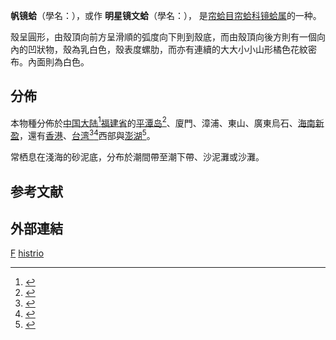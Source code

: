 {{Speciesbox
 | taxon = Dosinia histrio
 | authority = ([[约翰·弗里德里希·格梅林|Gmelin]], 1791){{r|Gmelin 1791}}
 | synonyms_ref = {{r|WoRMS_216568}}
 | synonyms =
* ''Artemis lenticularis'' <small>G. B. Sowerby II, 1852</small>
* ''Artemis lirata'' <small>G. B. Sowerby II, 1852</small>
* ''Artemis scabra'' <small>Philippi, 1849</small>
* ''Artemis variegata'' <small>Gray, 1838</small>
* ''Bonartemis histrio'' <small>(Gmelin, 1791)</small>{{r|shell_2735}}
* ''Pardosinia alma'' <small>Iredale, 1929</small>
* ''[[簾蛤屬|Venus]] australis'' <small>Quoy & Gaimard, 1835</small>
* ''Venus histrio'' <small>Gmelin, 1791</small>（[[Basionym|Basionym]]）<ref name="GBIF">{{GBIF |id=4372855|taxon=''Dosinorbis histrio'' |authority=(Gmelin, 1791)|date=2021-12-16}}</ref>
}}

'''帆镜蛤'''（學名：''{{lang|la|Dosinia histrio}}''），或作
'''明星镜文蛤'''（學名：''{{lang|la|Bonartemis histrio}}''）{{r|shell_2735}}，
是[[帘蛤目|帘蛤目]][[帘蛤科|帘蛤科]][[镜蛤属|镜蛤属]]的一种{{r|GBIF}}。

殼呈圓形，由殼頂向前方呈滑順的弧度向下則到殼底，而由殼頂向後方則有一個向內的凹狀物，殼為乳白色，殼表度螺肋，而亦有連續的大大小小山形橘色花紋密布。內面則為白色{{r|shell_2735}}。

== 分佈 ==
本物種分佈於[[中国大陆|中国大陆]]<ref>{{shelldoc_420090220027_02}}</ref>[[福建省|福建省]]的[[平潭岛|平潭岛]]<ref>{{cite book |url=https://www.biodiversity-science.net/EN/article/downloadArticleFile.do?attachType=PDF&id=81746 |author=[[胡亮|胡亮]] |year=2021 |title=福建平潭岛海域底栖贝类物种多样性及其地理分布 |journal=[[生物多样性_(期刊)|生物多样性]] |volume=29 |pages=1403–1410 |doi=10.17520/biods.2021114 |language=zh-hans}}</ref>、廈門、漳浦、東山、廣東烏石、[[海南省|海南]][[新盈镇|新盈]]，還有[[香港|香港]]{{r|WoRMS_216568}}、[[台湾|台湾]]{{r|shell_2735}}<ref>{{shelldoc_320090219045}}</ref><ref>{{shelldoc_200065}}</ref>西部與[[澎湖縣|澎湖]]<ref>{{shelldoc_200142}}</ref>。

常栖息在淺海的砂泥底，分布於潮間帶至潮下帶、沙泥灘或沙灘{{r|shell_2735}}。

== 参考文献 ==
{{reflist |refs=
<ref name="Gmelin 1791">{{cite book
 |last=Gmelin |first=John F. |author-link=约翰·弗里德里希·格梅林 |year=1791
 |chapter=309. Venus
 |title=Classis VI: Vermes
 |editor=Gmelin J.F.
 |journal=Caroli a Linnaei Systema Naturae per Regna Tria Naturae
 |edition=Ed. 13 |volume=Tome 1 |issue=6
 |publisher=G.E. Beer |location=[[莱比锡|Leipzig]] |pages=pp. 3021-3910
 |url=http://www.biodiversitylibrary.org/item/83098#5}}</ref>
<ref name="shell_2735">{{cite web
 |url=http://shell.sinica.edu.tw/chinese/shellbase_detail.php?science_no=2735
 |title=国际贝库：帆镜蛤|publisher=台湾贝类资料库
 |access-date=2021-12-16|language=zh-hant}}</ref>
<ref name="WoRMS_216568">{{WoRMS |id=216568
 |title=''Dosinia histrio'' (Gmelin, 1791) |db=MolluscaBase
 |last1=Huber |first1=Markus
 |last2=Vanden Berghe |first2=Edward
 |date=2010-09-23 |access-date=2021-12-17}}</ref>
}}

== 外部連結 ==
{{Taxonbar|from=Q11059800}}
[[Category:1791年描述的动物|F]]
[[Category:镜蛤属|histrio]]